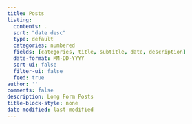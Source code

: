 ```yaml
---
title: Posts
listing:
  contents: .
  sort: "date desc"
  type: default
  categories: numbered
  fields: [categories, title, subtitle, date, description]
  date-format: MM-DD-YYYY
  sort-ui: false
  filter-ui: false
  feed: true
author: ''
comments: false
description: Long Form Posts
title-block-style: none
date-modified: last-modified
---
```

```{=html}
<script>
for (const div of document.querySelectorAll('.category')) {
  div.classList.add('list-group-item', 'd-flex', 'justify-content-between', 'align-items-center');
}
for (const div of document.querySelectorAll('.quarto-listing-category.category-default')) {
  div.classList.add('list-group');
}

let counts = document.querySelectorAll('.quarto-category-count');
for (let i = 0; i < counts.length; i++) {
  let countText = counts[i].textContent;
  countText = countText.replace(/\(|\)/g, '');
  counts[i].textContent = countText;
  counts[i].classList.add('badge', 'bg-primary', 'rounded-pill');
}
</script>
<!-- <div class="accordion">
   <div class="accordion-item">
      <h2 class="accordion-header no-anchor" style="
         margin-top: 0px;
         padding-bottom: 0px;
         ">
         <button class="accordion-button collapsed" type="button" data-bs-toggle="collapse" data-bs-target="#collapseOne" id="button-collapseOne">
         Filter by Themes
         </button>
      </h2>
      <div id="collapseOne" class="accordion-collapse collapse" data-bs-parent="#accordionExample" style="">
         <div class="accordion-body">
            <div class="grid post-filter-grid">
               <div>
                  <div class="card mb-3" style="max-width: 20rem;" onclick="window.quartoListingCategory('Notion'); document.getElementById('collapseOne').classList.remove('show'); document.getElementById('button-collapseOne').classList.add('collapsed'); return false;">
                     <div class="card-body">
                        <img src="theme-images/notion.png" alt="Noion" class="img-fluid card-image">
                     </div>
                     <div class="card-header">Notion</div>
                  </div>
               </div>
               <div>
                  <div class="card mb-3" style="max-width: 20rem;" onclick="window.quartoListingCategory('Todoist'); document.getElementById('collapseOne').classList.remove('show'); document.getElementById('button-collapseOne').classList.add('collapsed'); return false;">
                     <div class="card-body">
                        <img src="theme-images/todoist.png" alt="Todoist" class="img-fluid card-image">
                     </div>
                     <div class="card-header">Todoist</div>
                  </div>
               </div>
               <div>
                  <div class="card mb-3" style="max-width: 20rem;" onclick="window.quartoListingCategory('Apple Shortcuts'); document.getElementById('collapseOne').classList.remove('show'); document.getElementById('button-collapseOne').classList.add('collapsed'); return false;">
                     <div class="card-body">
                        <img src="theme-images/apple_shortcuts.png" alt="Apple Shortcuts" class="img-fluid card-image">
                     </div>
                     <div class="card-header">Apple Shortcuts</div>
                  </div>
               </div>
               <div>
                  <div class="card mb-3" style="max-width: 20rem;" onclick="window.quartoListingCategory('Capture'); document.getElementById('collapseOne').classList.remove('show'); document.getElementById('button-collapseOne').classList.add('collapsed'); return false;">
                     <div class="card-body">
                        <img src="theme-images/capture.png" alt="Capture" class="img-fluid card-image">
                     </div>
                     <div class="card-header">Capture</div>
                  </div>
               </div>
               <div>
                  <div class="card mb-3" style="max-width: 20rem;" onclick="window.quartoListingCategory('Organization'); document.getElementById('collapseOne').classList.remove('show'); document.getElementById('button-collapseOne').classList.add('collapsed'); return false;">
                     <div class="card-body">
                        <img src="theme-images/organization.png" alt="Organization" class="img-fluid card-image">
                     </div>
                     <div class="card-header">Organization</div>
                  </div>
               </div>
               <div>
                  <div class="card mb-3" style="max-width: 20rem;" onclick="window.quartoListingCategory('Design'); document.getElementById('collapseOne').classList.remove('show'); document.getElementById('button-collapseOne').classList.add('collapsed'); return false;">
                     <div class="card-body">
                        <img src="theme-images/design.png" alt="Design" class="img-fluid card-image">
                     </div>
                     <div class="card-header">Design</div>
                  </div>
               </div>
               <div>
                  <div class="card mb-3" style="max-width: 20rem;" onclick="window.quartoListingCategory('Reading'); document.getElementById('collapseOne').classList.remove('show'); document.getElementById('button-collapseOne').classList.add('collapsed'); return false;">
                     <div class="card-body">
                        <img src="theme-images/reading.png" alt="Reading" class="img-fluid card-image">
                     </div>
                     <div class="card-header">Reading</div>
                  </div>
               </div>
                <div>
                  <div class="card mb-3" style="max-width: 20rem;" onclick="window.quartoListingCategory('Tools'); document.getElementById('collapseOne').classList.remove('show'); document.getElementById('button-collapseOne').classList.add('collapsed'); return false;">
                     <div class="card-body">
                        <img src="theme-images/tools.png" alt="Tools" class="img-fluid card-image">
                     </div>
                     <div class="card-header">Tools</div>
                  </div>
               </div>
               <div>
                  <div class="card mb-3" style="max-width: 20rem;" onclick="window.quartoListingCategory('Tasks'); document.getElementById('collapseOne').classList.remove('show'); document.getElementById('button-collapseOne').classList.add('collapsed'); return false;">
                     <div class="card-body">
                        <img src="theme-images/tasks.png" alt="Tasks" class="img-fluid card-image">
                     </div>
                     <div class="card-header">Tasks</div>
                  </div>
               </div>
                <div>
                  <div class="card mb-3" style="max-width: 20rem;" onclick="window.quartoListingCategory('Automation'); document.getElementById('collapseOne').classList.remove('show'); document.getElementById('button-collapseOne').classList.add('collapsed'); return false;">
                     <div class="card-body">
                        <img src="theme-images/automation.png" alt="Automation" class="img-fluid card-image">
                     </div>
                     <div class="card-header">Automation</div>
                  </div>
               </div>
              <div>
                  <div class="card mb-3" style="max-width: 20rem;" onclick="window.quartoListingCategory('Research'); document.getElementById('collapseOne').classList.remove('show'); document.getElementById('button-collapseOne').classList.add('collapsed'); return false;">
                     <div class="card-body">
                        <img src="theme-images/research.png" alt="Research" class="img-fluid card-image">
                     </div>
                     <div class="card-header">Research</div>
                  </div>
               </div>
                <div>
                  <div class="card mb-3" style="max-width: 20rem;" onclick="window.quartoListingCategory('Writing'); document.getElementById('collapseOne').classList.remove('show'); document.getElementById('button-collapseOne').classList.add('collapsed'); return false;">
                     <div class="card-body">
                        <img src="theme-images/note_taking.png" alt="Writing" class="img-fluid card-image">
                     </div>
                     <div class="card-header">Writing</div>
                  </div>
               </div>
            </div>
         </div>
      </div>
   </div>
</div> -->
```